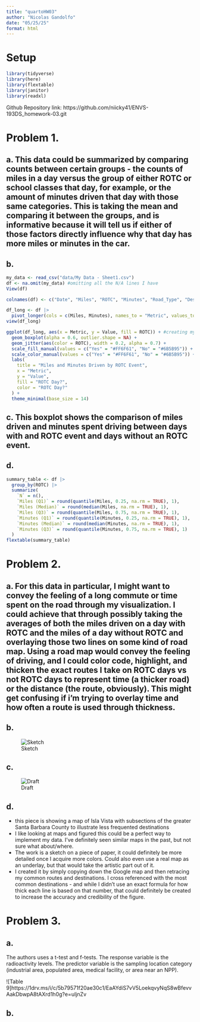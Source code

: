 ```yaml
---
title: "quartoHW03"
author: "Nicolas Gandolfo"
date: "05/25/25"
format: html
---
```


# Setup

```r

library(tidyverse)
library(here)
library(flextable)
library(janitor)
library(readxl)

```


Github Repository link: https://github.com/niicky41/ENVS-193DS_homework-03.git

# Problem 1. 

## a. This data could be summarized by comparing counts between certain groups - the counts of miles in a day versus the group of either ROTC or school classes that day, for example, or the amount of minutes driven that day with those same categories. This is taking the mean and comparing it between the groups, and is informative because it will tell us if either of those factors directly influence why that day has more miles or minutes in the car.

## b. 
```r

my_data <- read_csv("data/My Data - Sheet1.csv") 
df <- na.omit(my_data) #omitting all the N/A lines I have
View(df)

colnames(df) <- c("Date", "Miles", "ROTC", "Minutes", "Road_Type", "Destination", "Speed", "Classes") #changing the columns to simpler names

df_long <- df |>
  pivot_longer(cols = c(Miles, Minutes), names_to = "Metric", values_to = "Value") #Converting to this kind of table lets me put minutes and miles side by side to compare both in a single box plot
view(df_long)

ggplot(df_long, aes(x = Metric, y = Value, fill = ROTC)) + #creating my box plot with time and distance categories on the x, and the value of those two on the left (in minutes and miles)
  geom_boxplot(alpha = 0.6, outlier.shape = NA) +
  geom_jitter(aes(color = ROTC), width = 0.2, alpha = 0.7) +
  scale_fill_manual(values = c("Yes" = "#FF6F61", "No" = "#6B5B95")) +
  scale_color_manual(values = c("Yes" = "#FF6F61", "No" = "#6B5B95")) +
  labs(
    title = "Miles and Minutes Driven by ROTC Event",
    x = "Metric",
    y = "Value",
    fill = "ROTC Day?",
    color = "ROTC Day?"
  ) +
  theme_minimal(base_size = 14)

```

## c. This boxplot shows the comparison of miles driven and minutes spent driving between days with and ROTC event and days without an ROTC event.

## d.
```r
summary_table <- df |>
  group_by(ROTC) |>
  summarize(
    `N` = n(),
    `Miles (Q1)` = round(quantile(Miles, 0.25, na.rm = TRUE), 1),
    `Miles (Median)` = round(median(Miles, na.rm = TRUE), 1),
    `Miles (Q3)` = round(quantile(Miles, 0.75, na.rm = TRUE), 1),
    `Minutes (Q1)` = round(quantile(Minutes, 0.25, na.rm = TRUE), 1),
    `Minutes (Median)` = round(median(Minutes, na.rm = TRUE), 1),
    `Minutes (Q3)` = round(quantile(Minutes, 0.75, na.rm = TRUE), 1)
  )
flextable(summary_table)
```

# Problem 2.

## a. For this data in particular, I might want to convey the feeling of a long commute or time spent on the road through my visualization. I could achieve that through possibly taking the averages of both the miles driven on a day with ROTC and the miles of a day without ROTC and overlaying those two lines on some kind of road map. Using a road map would convey the feeling of driving, and I could color code, highlight, and thicken the exact routes I take on ROTC days vs not ROTC days to represent time (a thicker road) or the distance (the route, obviously). This might get confusing if i'm trying to overlay time and how often a route is used through thickness. 

## b.

![Sketch](https://1drv.ms/i/c/5b79571f20ae30c1/EYOV4bspqq5EgCloA7ldIH8BoiCgkhx1UjW7TIyKO7CI_Q?e=ti3Yaw)

## c.

![Draft](https://1drv.ms/i/c/5b79571f20ae30c1/EdapMyE8iQhOrFMxFxCOkCkB7UobRB3h2lE67bDeK8o7ig?e=V3wRK8)

## d.
- this piece is showing a map of Isla Vista with subsections of the greater Santa Barbara County to illustrate less frequented destinations
- I like looking at maps and figured this could be a perfect way to implement my data. I've definitely seen similar maps in the past, but not sure what about/where.
- The work is a sketch on a piece of paper, it could definitely be more detailed once I acquire more colors. Could also even use a real map as an underlay, but that would take the artistic part out of it.
- I created it by simply copying down the Google map and then retracing my common routes and destinations. I cross referenced with the most common destinations - and while I didn't use an exact formula for how thick each line is based on that number, that could definitely be created to increase the accuracy and credibility of the figure.

# Problem 3.

## a.
The authors uses a t-test and f-tests. The response variable is the radioactivity levels. The predictor variable is the sampling location category (industrial area, populated area, medical facility, or area near an NPP).

![Table 9]https://1drv.ms/i/c/5b79571f20ae30c1/EaAYdiS7vV5LoekqvyNqS8wBfevvAakDbwpA8tAXrd1h0g?e=uIjnZv

## b.


